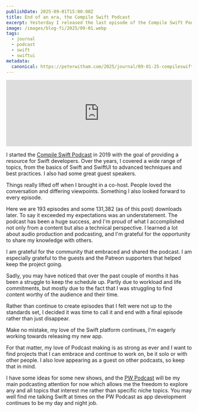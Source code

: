 ```yaml
---
publishDate: 2025-09-01T15:00:00Z
title: End of an era, the Compile Swift Podcast
excerpt: Yesterday I released the last episode of the Compile Swift Podcast.
image: /images/blog-fi/2025/09-01.webp
tags:
  - journal
  - podcast
  - swift
  - swiftui
metadata:
  canonical: https://peterwitham.com/2025/journal/09-01-25-compileswift-podcast/
---
```


<iframe width="100%" height="180" frameborder="no" scrolling="no" seamless="" src="https://share.transistor.fm/e/8363a0b6"></iframe>

I started the [Compile Swift Podcast](https://compileswift.transistor.fm) in 2019 with the goal of providing a resource for Swift developers. Over the years, I covered a wide range of topics, from the basics of Swift and SwiftUI to advanced techniques and best practices. I also had some great guest speakers.

Things really lifted off when I brought in a co-host. People loved the conversation and differing viewpoints. Something I also looked forward to every episode.

Here we are 193 episodes and some 131,382 (as of this post) downloads later. To say it exceeded my expectations was an understatement. The podcast has been a huge success, and I'm proud of what I accomplished not only from a content but also a technical perspective. I learned a lot about audio production and podcasting, and I'm grateful for the opportunity to share my knowledge with others.

I am grateful for the community that embraced and shared the podcast. I am especially grateful to the guests and the Patreon supporters that helped keep the project going.

Sadly, you may have noticed that over the past couple of months it has been a struggle to keep the schedule up. Partly due to workload and life commitments, but mostly due to the fact that I was struggling to find content worthy of the audience and their time.

Rather than continue to create episodes that I felt were not up to the standards set, I decided it was time to call it and end with a final episode rather than just disappear.

Make no mistake, my love of the Swift platform continues, I'm eagerly working towards releasing my new app.

For that matter, my love of Podcast making is as strong as ever and I want to find projects that I can embrace and continue to work on, be it solo or with other people. I also love appearing as a guest on other podcasts, so keep that in mind.

I have some ideas for some new shows, and the [PW Podcast](https://pwpodcast.transistor.fm) will be my main podcasting attention for now which allows me the freedom to explore any and all topics that interest me rather than specific niche topics. You may well find me talking Swift at times on the PW Podcast as app development continues to be my day and night job.
